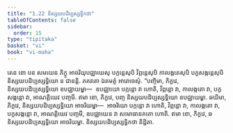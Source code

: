 ```yaml
---
title: "1.22 និស្សយបដិប្បស្សទ្ធិកថា"
tableOfContents: false
sidebar:
  order: 15
type: "tipitaka"
basket: "vi"
book: "vi-maha"
---
```



<DynamicBreadcrumb />

<Division number="83" book="vi-maha">

<Paragraph number="365" book="vi-maha">
តេន ខោ បន សមយេន ភិក្ខូ អាចរិយុបជ្ឈាយេសុ បក្កន្តេសុបិ វិព្ភន្តេសុបិ កាលង្កតេសុបិ បក្ខសង្កន្តេសុបិ និស្សយបដិប្បស្សទ្ធិយោ ន ជានន្តិ. ភគវតោ ឯតមត្ថំ អារោចេសុំ.
</Paragraph>

<Paragraph number="366" book="vi-maha">
“បញ្ចិមា, ភិក្ខវេ, និស្សយបដិប្បស្សទ្ធិយោ ឧបជ្ឈាយម្ហា—  ឧបជ្ឈាយោ បក្កន្តោ វា ហោតិ, វិព្ភន្តោ វា, កាលង្កតោ វា, បក្ខសង្កន្តោ វា, អាណត្តិយេវ បញ្ចមី. ឥមា ខោ, ភិក្ខវេ, បញ្ច និស្សយបដិប្បស្សទ្ធិយោ ឧបជ្ឈាយម្ហា.
</Paragraph>

<Paragraph number="367" book="vi-maha">
ឆយិមា, ភិក្ខវេ, និស្សយបដិប្បស្សទ្ធិយោ អាចរិយម្ហា—  អាចរិយោ បក្កន្តោ វា ហោតិ, វិព្ភន្តោ វា, កាលង្កតោ វា, បក្ខសង្កន្តោ វា, អាណត្តិយេវ បញ្ចមី, ឧបជ្ឈាយេន វា សមោធានគតោ ហោតិ. ឥមា ខោ, ភិក្ខវេ, ឆ និស្សយបដិប្បស្សទ្ធិយោ អាចរិយម្ហា.

</Paragraph>
</Division>

<Paragraph number="368" type="center" book="vi-maha">
និស្សយបដិប្បស្សទ្ធិកថា និដ្ឋិតា.
</Paragraph>